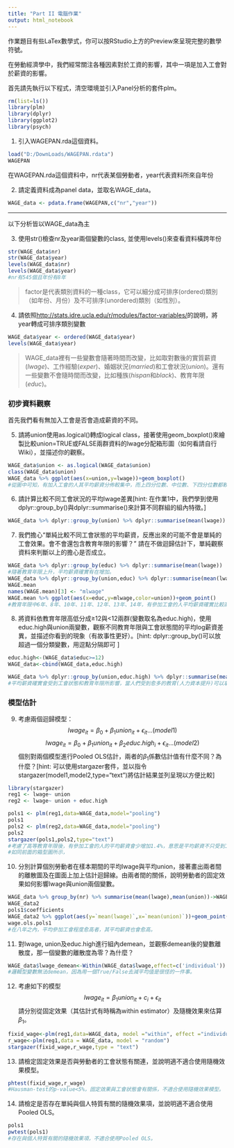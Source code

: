 ```yaml
---
title: "Part II 電腦作業"
output: html_notebook
---
```

作業題目有些LaTex數學式，你可以按RStudio上方的Preview來呈現完整的數學符號。

在勞動經濟學中，我們經常關注各種因素對於工資的影響，其中一項是加入工會對於薪資的影響。

首先請先執行以下程式，清空環境並引入Panel分析的套件plm。
```r
rm(list=ls())
library(plm)
library(dplyr)
library(ggplot2)
library(psych)
```


1. 引入WAGEPAN.rda這個資料。
```r
load("D:/DownLoads/WAGEPAN.rdata")
WAGEPAN
```

在WAGEPAN.rda這個資料中，nr代表某個勞動者，year代表資料所來自年份

2. 請定義資料成為panel data，並取名WAGE_data。
```r
WAGE_data <- pdata.frame(WAGEPAN,c("nr","year"))
```

***
以下分析皆以WAGE_data為主

3. 使用str()檢查nr及year兩個變數的class, 並使用levels()來查看資料橫跨年份
```r
str(WAGE_data$nr)
str(WAGE_data$year)
levels(WAGE_data$nr)
levels(WAGE_data$year)
#nr有545個且年份有8年
```

> factor是代表類別資料的一種class，它可以細分成可排序(ordered)類別（如年份、月份）及不可排序(unordered)類別（如性別）。

4. 請依照<http://stats.idre.ucla.edu/r/modules/factor-variables/>的說明，將year轉成可排序類別變數
```r
WAGE_data$year <- ordered(WAGE_data$year)
levels(WAGE_data$year)
```


> WAGE_data裡有一些變數會隨著時間而改變，比如取對數後的實質薪資($lwage$)、工作經驗($exper$)、婚姻狀況($married$)和工會狀況($union$)。還有一些變數不會隨時間而改變，比如種族($hispan$和$black$)、教育年限($educ$)。

### 初步資料觀察
首先我們看有無加入工會是否會造成薪資的不同。

5. 請將union使用as.logical()轉成logical  class，接著使用geom_boxplot()來繪製比較union=TRUE或FALSE兩群資料的lwage分配箱形圖（如何看請自行Wiki），並描述你的觀察。
```r
WAGE_data$union <- as.logical(WAGE_data$union)
class(WAGE_data$union)
WAGE_data %>% ggplot(aes(x=union,y=lwage))+geom_boxplot()
#從圖中可知，有加入工會的人其平均薪資分佈較集中，而上四分位數、中位數、下四分位數都較大。
```


6. 請計算比較不同工會狀況的平均lwage差異[hint: 在作業1中，我們學到使用dplyr::group_by()與dplyr::summarise()來計算不同群組的組內特徵。]
```r
WAGE_data %>% dplyr::group_by(union) %>% dplyr::summarise(mean(lwage))
```

 7. 我們擔心“單純比較不同工會狀態的平均薪資，反應出來的可能不會是單純的工會效果。會不會還包含教育年限的影響？” 請在不做迴歸估計下，單純觀察資料來判斷以上的擔心是否成立。
```r
WAGE_data %>% dplyr::group_by(educ) %>% dplyr::summarise(mean(lwage))
#隨著教育年限上升，平均薪資確實有在增加。
WAGE_data %>% dplyr::group_by(union,educ) %>% dplyr::summarise(mean(lwage)) -> WAGE.mean
WAGE.mean
names(WAGE.mean)[3] <- "mlwage"
WAGE.mean %>% ggplot(aes(x=educ,y=mlwage,color=union))+geom_point()
#教育年限中6年、8年、10年、11年、12年、13年、14年，有參加工會的人平均薪資確實比較高。
```

8. 將資料依教育年限高低分成≥12與<12兩群(變數取名為educ.high)，使用educ.high與union兩變數，觀察不同教育年限與工會狀態間的平均log薪資差異，並描述你看到的現象（有故事性更好）。[hint: dplyr::group_by()可以放超過一個分類變數，用逗點分隔即可 ]
```r
educ.high<-(WAGE_data$educ>=12)
WAGE_data<-cbind(WAGE_data,educ.high)

WAGE_data %>% dplyr::group_by(union,educ.high) %>% dplyr::summarise(mean(lwage))
#平均薪資確實會受到工會狀態和教育年限所影響，當人們受到愈多的教育(人力資本提升)可以拿到更多的平均薪資，且因為有工會的存在，可以幫勞工爭取更多的平均薪資，不讓資方輕易剝削，即工會提高了勞工的議價能力。
```

### 模型估計
9. 考慮兩個迴歸模型：
$$lwage_{it}	=\beta_{0}+\beta_{1}union_{it}+\epsilon_{it}...(model1)$$
$$lwage_{it}	=\beta_{0}+\beta_{1}union_{it}+\beta_{2}educ.high_{i}+\epsilon_{it}...(model2)$$
個別對兩個模型進行Pooled OLS估計，兩者的$\beta_1$係數估計值有什麼不同？為什麼？[hint: 可以使用stargazer套件，並以指令stargazer(model1,model2,type="text")將估計結果並列呈現以方便比較]
```r
library(stargazer)
reg1 <- lwage~ union
reg2 <- lwage~ union + educ.high

pols1 <- plm(reg1,data=WAGE_data,model="pooling")
pols1
pols2 <- plm(reg2,data=WAGE_data,model="pooling")
pols2
stargazer(pols1,pols2,type="text")
#考慮了高等教育年限後，有參加工會的人的平均薪資會少增加1.4%，意思是平均薪資不只受到工會狀態所決定，是否有受高等教育也會影響平均薪資。
#如同前面的箱型圖所示，
```

10. 分別計算個別勞動者在樣本期間的平均lwage與平均union，接著畫出兩者間的離散圖及在圖面上加上估計迴歸線。由兩者間的關係，說明勞動者的固定效果如何影響lwage與union兩個變數。
```r
WAGE_data %>% group_by(nr) %>% summarise(mean(lwage),mean(union))->WAGE_data2
WAGE_data2
pols1$coefficients
WAGE_data2 %>% ggplot(aes(y=`mean(lwage)`,x=`mean(union)`))+geom_point()+stat_function(fun=function(x){pols1$coefficients[1]+pols1$coefficients[2]*x},color="black",linetype="dashed")->wage.ols.pols1
wage.ols.pols1
#在八年之內，平均參加工會程度愈高者，其平均薪資也會愈高。
```


11. 對lwage, union及educ.high進行組內demean，並觀察demean後的變數離散度，那一個變數的離散度為零？為什麼？
```r
WAGE_data$lwage_demean<-Within(WAGE_data$lwage,effect=c('individual'))
#邏輯型變數無法demean，因為用一個True/False去減平均值是很怪的一件事。

```

12. 考慮如下的模型
$$lwage_{it}=\beta_{1}union_{it}+c_{i}+\epsilon_{it}$$
請分別從固定效果（其估計式有時稱為within estimator）及隨機效果來估算$\beta_1$。
```r
fixid_wage<-plm(reg1,data=WAGE_data, model ="within", effect ="individual")
r_wage<-plm(reg1,data = WAGE_data, model = "random")
stargazer(fixid_wage,r_wage,type = "text")
```

13. 請檢定固定效果是否與勞動者的工會狀態有關連，並說明適不適合使用隨機效果模型。
```r
phtest(fixid_wage,r_wage)
#Hausman-test的p-value<5%，固定效果與工會狀態會有關係，不適合使用隨機效果模型。
```

14. 請檢定是否存在單純與個人特質有關的隨機效果項，並說明適不適合使用Pooled OLS。
```r
pols1
pwtest(pols1)
#存在與個人特質有關的隨機效果項，不適合使用Pooled OLS。
```

